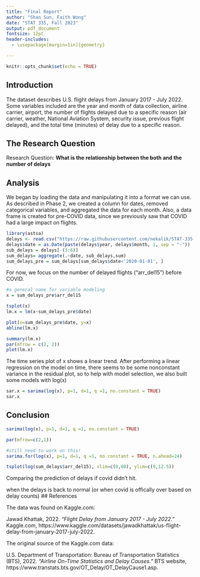 ```yaml
---
title: "Final Report"
author: "Shan Sun, Faith Wong"
date: "STAT 335, Fall 2023"
output: pdf_document
fontsize: 12pt
header-includes:
  - \usepackage[margin=1in]{geometry}

---
```


```r
knitr::opts_chunk$set(echo = TRUE)
```

## Introduction

<!-- An introduction to the data and the problem would be a very good way to start. -->

The dataset describes U.S. flight delays from January 2017 - July 2022. Some variables included are the year and month of data collection, airline carrier, airport, the number of flights delayed due to a specific reason (air carrier, weather, National Aviation System, security issue, previous flight delayed), and the total time (minutes) of delay due to a specific reason.

## The Research Question

<!-- Clearly state your SINGLE RESEARCH QUESTION -->
Research Question: **What is the relationship between the both and the number of delays**

## Analysis

<!-- Your analysis goes here.  -->

<!-- Be sure to carefully select the plots and graphics that best support your analysis and conclusion. -->

We began by loading the data and manipulating it into a format we can use. As described in Phase 2, we created a column for dates, removed categorical variables, and aggregated the data for each month. Also, a data frame is created for pre-COVID data, since we previously saw that COVID had a large impact on flights.

```r
library(astsa)
delays <- read.csv("https://raw.githubusercontent.com/nekalik/STAT-335-Project/main/Airline_Delay_Cause.csv")
delays$date = as.Date(paste(delays$year, delays$month, 1, sep = "-"))
sub_delays = delays[-(3:6)]
sum_delays= aggregate(.~date, sub_delays,sum)
sum_delays_pre = sum_delays[sum_delays$date<'2020-01-01', ]
```

For now, we focus on the number of delayed flights ("arr_del15") before COVID.

```r
#a general name for variable modeling
x = sum_delays_pre$arr_del15

tsplot(x)
lm.x = lm(x~sum_delays_pre$date)

plot(x=sum_delays_pre$date, y=x)
abline(lm.x)

summary(lm.x)
par(mfrow = c(2, 2))
plot(lm.x)
```

The time series plot of x shows a linear trend. After performing a linear regression on the model on time, there seems to be some nonconstant variance in the residual plot, so to help with model selection, we also built some models with log(x)



<!-- ## Model Building With X -->
<!-- ```{R} -->
<!-- tsplot(x) -->

<!-- #acf within the range after the first few lag -->
<!-- acf(x,30) -->
<!-- acf2(x,30) -->
<!-- ``` -->
<!-- AIC cut off after lag 2, and PACF cut off after lag 1 -->

<!-- ```{R} -->
<!-- sarima(x, p=1, d=0, q =0) -->
<!-- sarima(x, p=0, d=0, q=2) -->
<!-- ``` -->
<!-- For both models, the variable are significant, and the residual looks like a white noise and pass the Ljung-Box test -->

<!-- Also tried building model for by detrending it -->

<!-- ```{R} -->
<!-- #detrend -->
<!-- tsplot(diff(x)) -->
<!-- #more stationary looking -->
<!-- acf(diff(x),30) -->
<!-- #parameter selection -->
<!-- acf2(diff(x),30) -->
<!-- sarima(x, p=0, d=1, q=2) -->
<!-- ``` -->
<!-- Potentially a ARIMA(0,1,2) model. The AIC for the past 3 models are very close.  -->


<!-- ## Model Building with log(X) -->
<!-- ```{R} -->
<!-- par(mfrow = c(2, 1)) -->
<!-- tsplot(log(x)) -->
<!-- tsplot(diff(log(x))) -->
<!-- ``` -->

<!-- ```{r} -->
<!-- acf2(diff(log(x)), 20) -->
<!-- ``` -->
<!-- The ACF of the model seems to be touching the dotted line at lag of 1, so we tried both p=0, and p=1. -->
<!-- The PACF of the model seems to cut off after lag of 1.  -->

<!-- ```{r} -->
<!-- sarima(log(x), p=1, d=1, q =0, no.constant = TRUE) -->
<!-- sarima(log(x), p=1, d=1, q =1, no.constant = TRUE) -->
<!-- ``` -->
<!-- The estimate of ma1 is not significant and the AIC of ARIMA(1,1,0) is little bit lower than AIC of ARIMA(1,1,1), so ARIMA(1,1,0) is the better out of the two.  -->

<!-- ## Model Selection with Seasonality -->
<!-- ```{r} -->
<!-- tsplot(diff(diff(x),12)) -->
<!-- acf2(diff(diff(x),12), 20) -->


<!-- #sarima(log(x), p=0, d=1, q=0, P=0, D=1, Q=0, S=12) -->
<!-- ``` -->
<!-- The acf and pacf goes to 0 after lag of 0, so it there doesn't seems to be seaonality within the data -->

```r
sar.x = sarima(log(x), p=1, d=1, q =1, no.constant = TRUE)
sar.x
```








## Conclusion

<!-- Be sure to provide a clearly articulated answer to your research question that is well-supported by your analysis. -->

```r
sarima(log(x), p=1, d=1, q =1, no.constant = TRUE)

par(mfrow=c(2,1))

#still need to work on this!
sarima.for(log(x), p=1, d=1, q =1, no.constant = TRUE, n.ahead=24)

tsplot(log(sum_delays$arr_del15), xlim=c(0,60), ylim=c(9,12.5))
```

Comparing the prediction of delays if covid didn't hit.


when the delays is back to normal (or when covid is offically over based on delay counts)
## References

<!-- I'm not picky about reference style but references should be accurate and complete. If you want a style guide, use this one: [IEEE Style Guide](https://ieee-dataport.org/sites/default/files/analysis/27/IEEE%20Citation%20Guidelines.pdf) -->



The data was found on Kaggle.com:

Jawad Khattak, 2022. *"Flight Delay from January 2017 - July 2022."* Kaggle.com, https://www.kaggle.com/datasets/jawadkhattak/us-flight-delay-from-january-2017-july-2022.

The original source of the Kaggle.com data:

U.S. Department of Transportation: Bureau of Transportation Statistics (BTS), 2022. *"Airline On-Time Statistics and Delay Causes."* BTS website, https://www.transtats.bts.gov/OT_Delay/OT_DelayCause1.asp.
